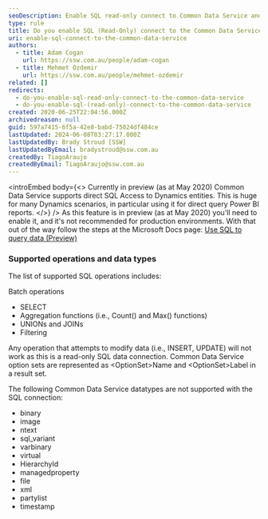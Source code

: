 ```yaml
---
seoDescription: Enable SQL read-only connect to Common Data Service and unlock direct query Power BI reports with Dynamics entities.
type: rule
title: Do you enable SQL (Read-Only) connect to the Common Data Service?
uri: enable-sql-connect-to-the-common-data-service
authors:
  - title: Adam Cogan
    url: https://ssw.com.au/people/adam-cogan
  - title: Mehmet Ozdemir
    url: https://ssw.com.au/people/mehmet-ozdemir
related: []
redirects:
  - do-you-enable-sql-read-only-connect-to-the-common-data-service
  - do-you-enable-sql-(read-only)-connect-to-the-common-data-service
created: 2020-06-25T22:04:56.000Z
archivedreason: null
guid: 597a7415-6f5a-42e8-babd-75024df484ce
lastUpdated: 2024-06-08T03:27:17.000Z
lastUpdatedBy: Brady Stroud [SSW]
lastUpdatedByEmail: bradystroud@ssw.com.au
createdBy: TiagoAraujo
createdByEmail: TiagoAraujo@ssw.com.au
---
```


<introEmbed
  body={<>
Currently in preview (as at May 2020) Common Data Service supports direct SQL Access to Dynamics entities. This is huge for many Dynamics scenarios, in particular using it for direct query Power BI reports.
  </>}
/>
As this feature is in preview (as at May 2020) you'll need to enable it, and it's not recommended for production environments. With that out of the way follow the steps at the Microsoft Docs page: [Use SQL to query data (Preview)](https://docs.microsoft.com/en-us/powerapps/developer/common-data-service/cds-sql-query?WT.mc_id=DP-MVP-33518)

### Supported operations and data types

The list of supported SQL operations includes:

Batch operations

* SELECT
* Aggregation functions (i.e., Count() and Max() functions)
* UNIONs and JOINs
* Filtering

Any operation that attempts to modify data (i.e., INSERT, UPDATE) will not work as this is a read-only SQL data connection. Common Data Service option sets are represented as &lt;OptionSet&gt;Name and &lt;OptionSet&gt;Label in a result set.

The following Common Data Service datatypes are not supported with the SQL connection:

* binary
* image
* ntext
* sql_variant
* varbinary
* virtual
* HierarchyId
* managedproperty
* file
* xml
* partylist
* timestamp

